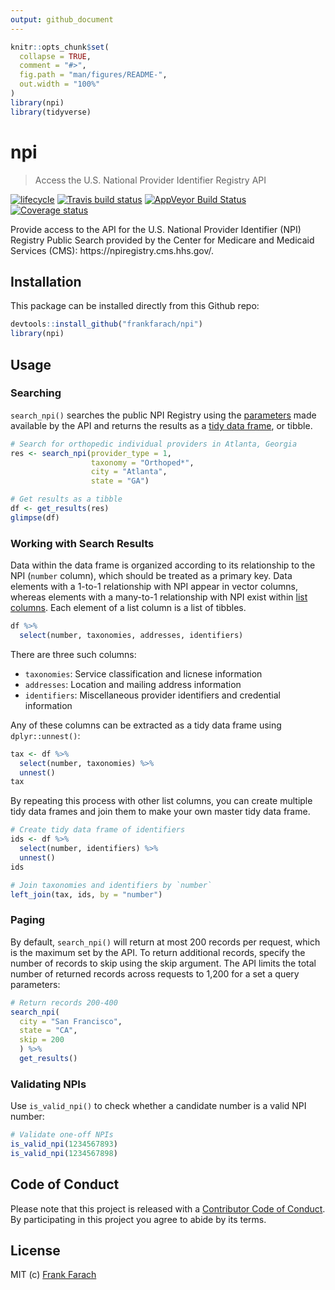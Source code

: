 ```yaml
---
output: github_document
---
```


<!-- README.md is generated from README.Rmd. Please edit that file -->

```r
knitr::opts_chunk$set(
  collapse = TRUE,
  comment = "#>",
  fig.path = "man/figures/README-",
  out.width = "100%"
)
library(npi)
library(tidyverse)

```

# npi
> Access the U.S. National Provider Identifier Registry API
  
  [![lifecycle](https://img.shields.io/badge/lifecycle-experimental-orange.svg)](https://www.tidyverse.org/lifecycle/#experimental)
  [![Travis build status](https://travis-ci.org/frankfarach/npi.svg?branch=master)](https://travis-ci.org/frankfarach/npi)
  [![AppVeyor Build Status](https://ci.appveyor.com/api/projects/status/github/frankfarach/npi?branch=master&svg=true)](https://ci.appveyor.com/project/frankfarach/npi)
  [![Coverage status](https://codecov.io/gh/frankfarach/npi/branch/master/graph/badge.svg)](https://codecov.io/github/frankfarach/npi?branch=master)

Provide access to the API for the U.S. National Provider Identifier (NPI) Registry Public Search provided by the Center for Medicare and Medicaid Services (CMS): https://npiregistry.cms.hhs.gov/.

## Installation

This package can be installed directly from this Github repo:

```r
devtools::install_github("frankfarach/npi")
library(npi)
```

## Usage

### Searching

`search_npi()` searches the public NPI Registry using the [parameters](https://npiregistry.cms.hhs.gov/registry/help-api) made available by the API and returns the results as a [tidy data frame](http://tibble.tidyverse.org/), or tibble.

```r
# Search for orthopedic individual providers in Atlanta, Georgia
res <- search_npi(provider_type = 1,
                  taxonomy = "Orthoped*",
                  city = "Atlanta",
                  state = "GA")

# Get results as a tibble
df <- get_results(res)
glimpse(df)

```

### Working with Search Results 

Data within the data frame is organized according to its relationship to the NPI (`number` column), which should be treated as a primary key. Data elements with a 1-to-1 relationship with NPI appear in vector columns, whereas elements with a many-to-1 relationship with NPI exist within [list columns](http://r4ds.had.co.nz/many-models.html#list-columns-1). Each element of a list column is a list of tibbles. 

```r
df %>% 
  select(number, taxonomies, addresses, identifiers)
```

There are three such columns:

 * `taxonomies`: Service classification and licnese information
 * `addresses`: Location and mailing address information
 * `identifiers`: Miscellaneous provider identifiers and credential information

Any of these columns can be extracted as a tidy data frame using `dplyr::unnest()`:

```r
tax <- df %>%
  select(number, taxonomies) %>% 
  unnest()
tax
```

By repeating this process with other list columns, you can create multiple tidy data frames and join them to make your own master tidy data frame.

```r
# Create tidy data frame of identifiers
ids <- df %>%
  select(number, identifiers) %>% 
  unnest()
ids

# Join taxonomies and identifiers by `number`
left_join(tax, ids, by = "number")
```

### Paging

By default, `search_npi()` will return at most 200 records per request, which is the maximum set by the API. To return additional records, specify the number of records to skip using the skip argument. The API limits the total number of returned records across requests to 1,200 for a set a query parameters:

```r
# Return records 200-400
search_npi(
  city = "San Francisco",
  state = "CA",
  skip = 200
  ) %>%
  get_results()
```

### Validating NPIs

Use `is_valid_npi()` to check whether a candidate number is a valid NPI number:

```r
# Validate one-off NPIs
is_valid_npi(1234567893)
is_valid_npi(1234567898)

```

## Code of Conduct

Please note that this project is released with a [Contributor Code of Conduct](CODE_OF_CONDUCT.md). By participating in this project you agree to abide by its terms.

## License

MIT (c) [Frank Farach](https://github.com/frankfarach)
